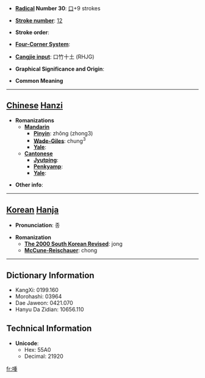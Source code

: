 * '''[[Wiktionary:Chinese radical index| Radical]] Number 30''': [[Wiktionary:Chinese radical index 口|口]]+9 strokes

* '''[[Wiktionary:Chinese total strokes index|Stroke number]]''': [[Wiktionary:Chinese total strokes index 12|12]]

* '''Stroke order''': 

* '''[[Wiktionary:Chinese four corner index|Four-Corner System]]''': 

* '''[[Wiktionary:Chinese Cangjie index|Cangjie input]]''': 口竹十土 (RHJG)

* '''Graphical Significance and Origin''': 

* '''Common Meaning'''

----

== [[Chinese]] [[Hanzi]] ==

* '''Romanizations'''
** '''[[Mandarin]]'''
*** '''[[Pinyin]]''': zhǒng (zhong3)
*** '''[[Wade-Giles]]''': chung<sup>3</sup>
*** '''[[Yale]]''': 
** '''[[Cantonese]]'''
*** '''[[Jyutping]]''':
*** '''[[Penkyamp]]''': 
*** '''[[Yale]]''': 

* '''Other info''': 

----

== [[Korean]] [[Hanja]] ==

* '''Pronunciation''': 종

* '''Romanization'''
** '''[[The 2000 South Korean Revised Romanization|The 2000 South Korean Revised]]''': jong
** '''[[McCune-Reischauer]]''': chong

----

== Dictionary Information ==

* KangXi: 0199.160
* Morohashi: 03964
* Dae Jaweon: 0421.070
* Hanyu Da Zidian: 10656.110

== Technical Information ==

* '''Unicode''':
** Hex: 55A0
** Decimal: 21920

[[fr:喠]]